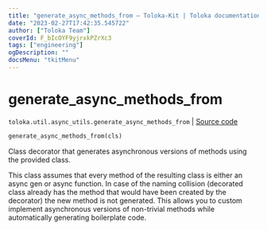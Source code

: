 ```yaml
---
title: "generate_async_methods_from — Toloka-Kit | Toloka documentation"
date: "2023-02-27T17:42:35.545722"
author: ["Toloka Team"]
coverId: F_bIcOYF9yjrxkPZrXc3
tags: ["engineering"]
ogDescription: ""
docsMenu: "tkitMenu"
---
```


# generate_async_methods_from
`toloka.util.async_utils.generate_async_methods_from` | [Source code](https://github.com/Toloka/toloka-kit/blob/v1.1.4/src/util/async_utils.py#L223)

```python
generate_async_methods_from(cls)
```

Class decorator that generates asynchronous versions of methods using the provided class.

This class assumes that every method of the resulting class is either an async gen or async function. In case of
the naming collision (decorated class already has the method that would have been created by the decorator)
the new method is not generated. This allows you to custom implement asynchronous versions of non-trivial methods
while automatically generating boilerplate code.